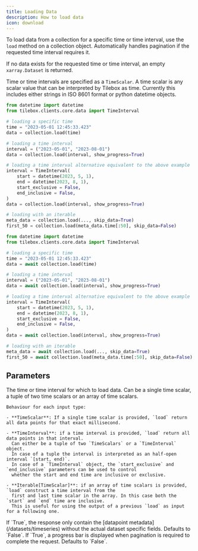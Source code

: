 ```yaml
---
title: Loading Data
description: How to load data
icon: download
---
```


To load data from a collection for a specific time or time interval, use the `load` method on a collection object.
Automatically handles pagination if the requested time interval requires it.

If no data exists for the requested time or time interval, an empty `xarray.Dataset` is returned.

Time or time intervals are specified as a `TimeScalar`. A time scalar is any scalar value that can be interpreted by
Tilebox as time. Currently this includes either strings in ISO 8601 format or python datetime objects.

<RequestExample>

```python Python (Sync)
from datetime import datetime
from tilebox.clients.core.data import TimeInterval

# loading a specific time
time = "2023-05-01 12:45:33.423"
data = collection.load(time)

# loading a time interval
interval = ("2023-05-01", "2023-08-01")
data = collection.load(interval, show_progress=True)

# loading a time interval alternative equivalent to the above example
interval = TimeInterval(
    start = datetime(2023, 5, 1),
    end = datetime(2023, 8, 1),
    start_exclusive = False,
    end_inclusive = False,
)
data = collection.load(interval, show_progress=True)

# loading with an iterable
meta_data = collection.load(..., skip_data=True)
first_50 = collection.load(meta_data.time[:50], skip_data=False)
```

```python Python (Async)
from datetime import datetime
from tilebox.clients.core.data import TimeInterval

# loading a specific time
time = "2023-05-01 12:45:33.423"
data = await collection.load(time)

# loading a time interval
interval = ("2023-05-01", "2023-08-01")
data = await collection.load(interval, show_progress=True)

# loading a time interval alternative equivalent to the above example
interval = TimeInterval(
    start = datetime(2023, 5, 1),
    end = datetime(2023, 8, 1),
    start_exclusive = False,
    end_inclusive = False,
)
data = await collection.load(interval, show_progress=True)

# loading with an iterable
meta_data = await collection.load(..., skip_data=True)
first_50 = await collection.load(meta_data.time[:50], skip_data=False)
```

</RequestExample>

## Parameters

<ParamField path="time_or_interval" type="TimeScalar | TimeInterval | Iterable[TimeScalar]">
    The time or time interval for which to load data. Can be a single time scalar, a tuple of two time scalars or an array of time scalars.

    Behaviour for each input type:

    - **TimeScalar**: If a single time scalar is provided, `load` return all data points for that exact millisecond.

    - **TimeInterval**: if a time interval is provided, `load` return all data points in that interval.
      Can either be a tuple of two `TimeScalars` or a `TimeInterval` object.
      In case of a tuple the interval is interpreted as an half-open interval `[start, end)`.
      In case of a `TimeInterval` object, the `start_exclusive` and `end_inclusive` parameters can be used to control
      whether the start and end time are inclusive or exclusive.

    - **Iterable[TimeScalar]**: if an array of time scalars is provided, `load` construct a time interval from the
      first and last time scalar in the array. In this case both the `start` and `end` time are inclusive.
      This is useful for using the output of a previous `load` as input for a following one.

</ParamField>

<ParamField path="skip_data" type="bool">
  If `True`, the response only contain the [datapoint metadata](/datasets/timeseries) without the actual dataset
  specific fields. Defaults to `False`.
</ParamField>

<ParamField path="show_progress" type="bool">
  If `True`, a progress bar is displayed when pagination is required to complete the request. Defaults to `False`.
</ParamField>
